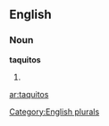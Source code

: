 
==English==

===Noun===
'''taquitos'''

# {{plural of|[[taquito]]}}

[[Category:English plurals]]

[[ar:taquitos]]